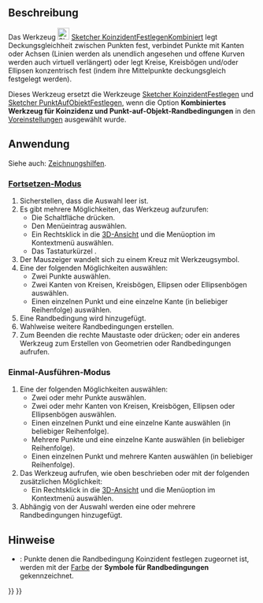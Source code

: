 <languages/>

{{Docnav/de
|[[Sketcher_ConstrainLock/de|Sperren]]
|[[Sketcher_ConstrainCoincident/de|KoinzidentFestlegen]]
|[[Sketcher_Workbench/de|Sketcher]]
|IconL=Sketcher_ConstrainLock.svg
|IconR=Sketcher_ConstrainCoincident.svg
|IconC=Workbench_Sketcher.svg
}}

{{GuiCommand/de
|Name=Sketcher ConstrainCoincidentUnified
|Name/de=Sketcher KoinzidentFestlegenKombiniert
|MenuLocation=Skizze → Randbedingungen → Koinzident festlegen
|Workbenches=[[Sketcher_Workbench/de|Sketcher]]
|Shortcut={{KEY|C}}
|Version=1.0
|SeeAlso=[[Sketcher ConstrainCoincident/de|Sketcher KoinzidentFestlegen]], [[Sketcher_ConstrainPointOnObject/de|Sketcher PunktAufObjektFestlegen]]
}}

<span id="Description"></span>
==Beschreibung==

Das Werkzeug [[Image:Sketcher_ConstrainCoincidentUnified.svg|24px]] [[Sketcher_ConstrainCoincidentUnified/de|Sketcher KoinzidentFestlegenKombiniert]] legt Deckungsgleichheit zwischen Punkten fest, verbindet Punkte mit Kanten oder Achsen (Linien werden als unendlich angesehen und offene Kurven werden auch virtuell verlängert) oder legt Kreise, Kreisbögen und/oder Ellipsen konzentrisch fest (indem ihre Mittelpunkte deckungsgleich festgelegt werden).

Dieses Werkzeug ersetzt die Werkzeuge [[Sketcher_ConstrainCoincident/de|Sketcher KoinzidentFestlegen]] und [[Sketcher_ConstrainPointOnObject/de|Sketcher PunktAufObjektFestlegen]], wenn die Option '''Kombiniertes Werkzeug für Koinzidenz und Punkt-auf-Objekt-Randbedingungen''' in den [[Sketcher_Preferences/de#Allgemein|Voreinstellungen]] ausgewählt wurde.

<span id="Usage"></span>
==Anwendung==

Siehe auch: [[Sketcher_Workbench/de#Zeichnungshilfen|Zeichnungshilfen]].

<span id="Continue_mode"></span>
===[[Sketcher_Workbench/de#Fortsetzen-Modi|Fortsetzen-Modus]]===

# Sicherstellen, dass die Auswahl leer ist.
# Es gibt mehrere Möglichkeiten, das Werkzeug aufzurufen:
#* Die Schaltfläche {{Button|[[Image:Sketcher_ConstrainCoincidentUnified.svg|16px]] [[Sketcher_ConstrainCoincidentUnified/de|Koinzident festlegen]]}} drücken.
#* Den Menüeintrag {{MenuCommand|Skizze → Randbedingungen → [[Image:Sketcher_ConstrainCoincidentUnified.svg|16px]] Koinzident festlegen}} auswählen.
#* Ein Rechtsklick in die [[3D_View/de|3D-Ansicht]] und die Menüoption {{MenuCommand|[[Image:Sketcher_ConstrainCoincidentUnified.svg|16px]] Koinzident festlegen}} im Kontextmenü auswählen.
#* Das Tastaturkürzel {{KEY|C}}.
# Der Mauszeiger wandelt sich zu einem Kreuz mit Werkzeugsymbol.
# Eine der folgenden Möglichkeiten auswählen:
#* Zwei Punkte auswählen.
#* Zwei Kanten von Kreisen, Kreisbögen, Ellipsen oder Ellipsenbögen auswählen.
#* Einen einzelnen Punkt und eine einzelne Kante (in beliebiger Reihenfolge) auswählen.
# Eine Randbedingung wird hinzugefügt.
# Wahlweise weitere Randbedingungen erstellen.
# Zum Beenden die rechte Maustaste oder {{KEY|Esc}} drücken; oder ein anderes Werkzeug zum Erstellen von Geometrien oder Randbedingungen aufrufen.

<span id="Run-once_mode"></span>
===Einmal-Ausführen-Modus===

# Eine der folgenden Möglichkeiten auswählen:
#* Zwei oder mehr Punkte auswählen.
#* Zwei oder mehr Kanten von Kreisen, Kreisbögen, Ellipsen oder Ellipsenbögen auswählen.
#* Einen einzelnen Punkt und eine einzelne Kante auswählen (in beliebiger Reihenfolge).
#* Mehrere Punkte und eine einzelne Kante auswählen (in beliebiger Reihenfolge).
#* Einen einzelnen Punkt und mehrere Kanten auswählen (in beliebiger Reihenfolge).
# Das Werkzeug aufrufen, wie oben beschrieben oder mit der folgenden zusätzlichen Möglichkeit:
#* Ein Rechtsklick in die [[3D_View/de|3D-Ansicht]] und die Menüoption {{MenuCommand|[[Image:Sketcher_ConstrainCoincidentUnified.svg|16px]] Koinzident festlegen}} im Kontextmenü auswählen.
# Abhängig von der Auswahl werden eine oder mehrere Randbedingungen hinzugefügt.

<span id="Notes"></span>
==Hinweise==

* {{Version/de|1.0}}: Punkte denen die Randbedingung Koinzident festlegen zugeornet ist, werden mit der [[Sketcher_Preferences/de#Darstellung|Farbe]] der '''Symbole für Randbedingungen'''  gekennzeichnet.


{{Docnav/de
|[[Sketcher_ConstrainLock/de|Sperren]]
|[[Sketcher_ConstrainCoincident/de|KoinzidentFestlegen]]
|[[Sketcher_Workbench/de|Sketcher]]
|IconL=Sketcher_ConstrainLock.svg
|IconR=Sketcher_ConstrainCoincident.svg
|IconC=Workbench_Sketcher.svg
}}

{{Sketcher_Tools_navi{{#translation:}}}}
{{Userdocnavi{{#translation:}}}}